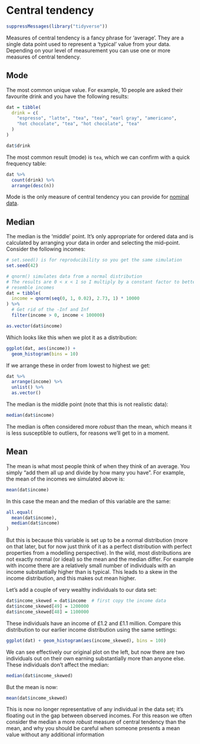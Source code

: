 # Central tendency

```r
suppressMessages(library("tidyverse"))
```


Measures of central tendency is a fancy phrase for 'average'.
They are a single data point used to represent a 'typical' value from your data.
Depending on your level of measurement you can use one or more measures of central tendency.


## Mode

The most common unique value.
For example, 10 people are asked their favourite drink and you have the following results:

```r
dat = tibble(
  drink = c(
    "espresso", "latte", "tea", "tea", "earl gray", "americano", 
    "hot chocolate", "tea", "hot chocolate", "tea"
  )
)

dat$drink
```

The most common result (mode) is `tea`, which we can confirm with a quick frequency table:

```r
dat %>% 
  count(drink) %>% 
  arrange(desc(n))
```

Mode is the only measure of central tendency you can provide for [nominal data](../levels-of-measurement#nominal).


## Median

The median is the 'middle' point.
It's only appropriate for ordered data and is calculated by arranging your data in order and selecting the mid--point.
Consider the following incomes:

```r
# set.seed() is for reproducibility so you get the same simulation
set.seed(42)

# qnorm() simulates data from a normal distribution
# The results are 0 < x < 1 so I multiply by a constant factor to better
# resemble incomes
dat = tibble(
  income = qnorm(seq(0, 1, 0.02), 2.73, 1) * 10000
) %>% 
  # Get rid of the -Inf and Inf
  filter(income > 0, income < 100000)

as.vector(dat$income)
```

Which looks like this when we plot it as a distribution:

```r
ggplot(dat, aes(income)) +
  geom_histogram(bins = 10)
```


If we arrange these in order from lowest to highest we get:

```r
dat %>% 
  arrange(income) %>%
  unlist() %>% 
  as.vector()
```

The median is the middle point (note that this is not realistic data):

```r
median(dat$income)
```

The median is often considered more *robust* than the mean, which means it is less susceptible to outliers, for reasons we'll get to in a moment.


## Mean

The mean is what most people think of when they think of an average.
You simply "add them all up and divide by how many you have".
For example, the mean of the incomes we simulated above is:

```r
mean(dat$income)
```

In this case the mean and the median of this variable are the same:

```r
all.equal(
  mean(dat$income),
  median(dat$income)
)
```

But this is because this variable is set up to be a normal distribution (more on that later, but for now just think of it as a perfect distribution with perfect properties from a modelling perspective).
In the wild, most distributions are not exactly normal (or ideal) so the mean and the median differ.
For example with income there are a relatively small number of individuals with an income substantially higher than is typical.
This leads to a skew in the income distribution, and this makes out mean higher.

Let's add a couple of very wealthy individuals to our data set:

```r
dat$income_skewed = dat$income  # first copy the income data
dat$income_skewed[49] = 1200000
dat$income_skewed[48] = 1100000
```

These individuals have an income of £1.2 and £1.1 million.
Compare this distribution to our earlier income distribution using the same settings:

```r
ggplot(dat) + geom_histogram(aes(income_skewed), bins = 100)
```

We can see effectively our original plot on the left, but now there are two individuals out on their own earning substantially more than anyone else.
These individuals don't affect the median:

```r
median(dat$income_skewed)
```

But the mean is now:

```r
mean(dat$income_skewed)
```

This is now no longer representative of any individual in the data set; it's floating out in the gap between observed incomes.
For this reason we often consider the median a more *robust* measure of central tendency than the mean, and why you should be careful when someone presents a mean value without any additional information
